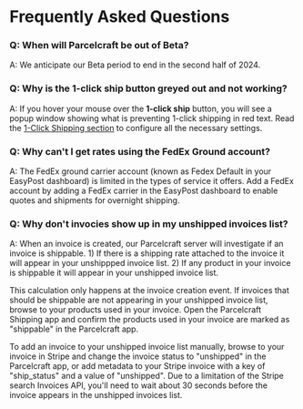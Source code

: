 # Frequently Asked Questions


### Q: When will Parcelcraft be out of Beta?

A: We anticipate our Beta period to end in the second half of 2024.

### Q: Why is the **1-click ship** button greyed out and not working?

A: If you hover your mouse over the **1-click ship** button, you will see a popup window showing what is preventing 1-click shipping in red text. Read the [1-Click Shipping section](./enable-1-click-shipping) to configure all the necessary settings.

### Q: Why can't I get rates using the FedEx Ground account?

A: The FedEx ground carrier account (known as Fedex Default in your EasyPost dashboard) is limited in the types of service it offers.  Add a FedEx account by adding a FedEx carrier in the EasyPost dashboard to enable quotes and shipments for overnight shipping.

### Q: Why don't invocies show up in my unshipped invoices list?

A: When an invoice is created, our Parcelcraft server will investigate if an invoice is shippable. 1) If there is a shipping rate attached to the invoice it will appear in your unshippped invoice list. 2) If any product in your invoice is shippable it will appear in your unshipped invoice list. 

This calculation only happens at the invoice creation event.  If invoices that should be shippable are not appearing in your unshipped invoice list, browse to your products used in your invoice.   Open the Parcelcraft Shipping app and confirm the products used in your invoice are marked as "shippable" in the Parcelcraft app. 

To add an invoice to your unshipped invoice list manually, browse to your invoice in Stripe and change the invoice status to "unshipped" in the Parcelcraft app, or add metadata to your Stripe invoice with a key of "ship_status" and a value of "unshipped".  Due to a limitation of the Stripe search Invoices API, you'll need to wait about 30 seconds before the invoice appears in the unshipped invoices list.